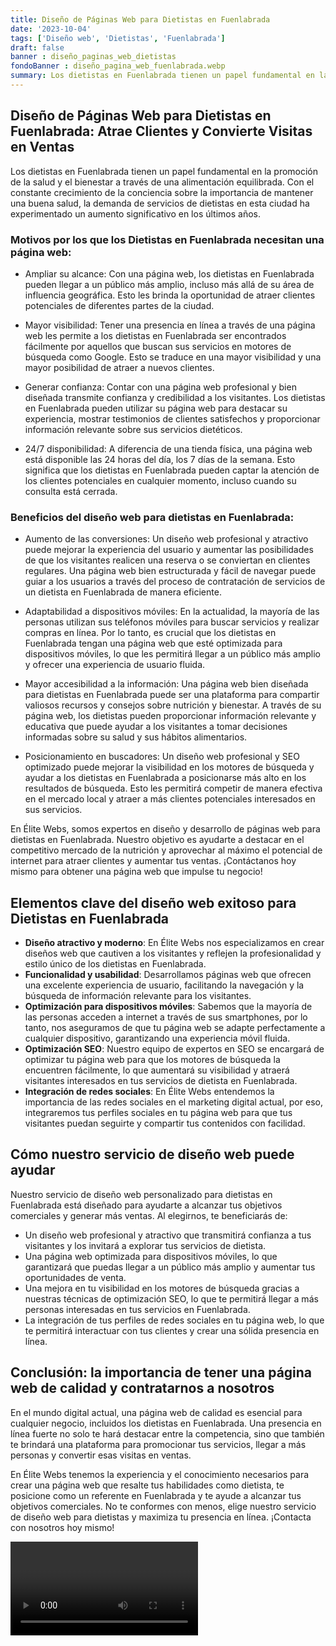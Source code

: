 ```yaml
---
title: Diseño de Páginas Web para Dietistas en Fuenlabrada
date: '2023-10-04'
tags: ['Diseño web', 'Dietistas', 'Fuenlabrada']
draft: false
banner : diseño_paginas_web_dietistas
fondoBanner : diseño_pagina_web_fuenlabrada.webp
summary: Los dietistas en Fuenlabrada tienen un papel fundamental en la promoción de la salud y el bienestar a través de una alimentación equilibrada. Con el constante crecimiento de la conciencia sobre la importancia de mantener una buena salud, la demanda de servicios de dietistas en esta ciudad ha experimentado un aumento significativo en los últimos años.
---
```


## Diseño de Páginas Web para Dietistas en Fuenlabrada: Atrae Clientes y Convierte Visitas en Ventas

Los dietistas en Fuenlabrada tienen un papel fundamental en la promoción de la salud y el bienestar a través de una alimentación equilibrada. Con el constante crecimiento de la conciencia sobre la importancia de mantener una buena salud, la demanda de servicios de dietistas en esta ciudad ha experimentado un aumento significativo en los últimos años.

### Motivos por los que los Dietistas en Fuenlabrada necesitan una página web:

- Ampliar su alcance: Con una página web, los dietistas en Fuenlabrada pueden llegar a un público más amplio, incluso más allá de su área de influencia geográfica. Esto les brinda la oportunidad de atraer clientes potenciales de diferentes partes de la ciudad.

- Mayor visibilidad: Tener una presencia en línea a través de una página web les permite a los dietistas en Fuenlabrada ser encontrados fácilmente por aquellos que buscan sus servicios en motores de búsqueda como Google. Esto se traduce en una mayor visibilidad y una mayor posibilidad de atraer a nuevos clientes.

- Generar confianza: Contar con una página web profesional y bien diseñada transmite confianza y credibilidad a los visitantes. Los dietistas en Fuenlabrada pueden utilizar su página web para destacar su experiencia, mostrar testimonios de clientes satisfechos y proporcionar información relevante sobre sus servicios dietéticos.

- 24/7 disponibilidad: A diferencia de una tienda física, una página web está disponible las 24 horas del día, los 7 días de la semana. Esto significa que los dietistas en Fuenlabrada pueden captar la atención de los clientes potenciales en cualquier momento, incluso cuando su consulta está cerrada.

### Beneficios del diseño web para dietistas en Fuenlabrada:

- Aumento de las conversiones: Un diseño web profesional y atractivo puede mejorar la experiencia del usuario y aumentar las posibilidades de que los visitantes realicen una reserva o se conviertan en clientes regulares. Una página web bien estructurada y fácil de navegar puede guiar a los usuarios a través del proceso de contratación de servicios de un dietista en Fuenlabrada de manera eficiente.

- Adaptabilidad a dispositivos móviles: En la actualidad, la mayoría de las personas utilizan sus teléfonos móviles para buscar servicios y realizar compras en línea. Por lo tanto, es crucial que los dietistas en Fuenlabrada tengan una página web que esté optimizada para dispositivos móviles, lo que les permitirá llegar a un público más amplio y ofrecer una experiencia de usuario fluida.

- Mayor accesibilidad a la información: Una página web bien diseñada para dietistas en Fuenlabrada puede ser una plataforma para compartir valiosos recursos y consejos sobre nutrición y bienestar. A través de su página web, los dietistas pueden proporcionar información relevante y educativa que puede ayudar a los visitantes a tomar decisiones informadas sobre su salud y sus hábitos alimentarios.

- Posicionamiento en buscadores: Un diseño web profesional y SEO optimizado puede mejorar la visibilidad en los motores de búsqueda y ayudar a los dietistas en Fuenlabrada a posicionarse más alto en los resultados de búsqueda. Esto les permitirá competir de manera efectiva en el mercado local y atraer a más clientes potenciales interesados en sus servicios.

En Élite Webs, somos expertos en diseño y desarrollo de páginas web para dietistas en Fuenlabrada. Nuestro objetivo es ayudarte a destacar en el competitivo mercado de la nutrición y aprovechar al máximo el potencial de internet para atraer clientes y aumentar tus ventas. ¡Contáctanos hoy mismo para obtener una página web que impulse tu negocio!

<GifSeo />

<Cta />

## Elementos clave del diseño web exitoso para Dietistas en Fuenlabrada

- **Diseño atractivo y moderno**: En Élite Webs nos especializamos en crear diseños web que cautiven a los visitantes y reflejen la profesionalidad y estilo único de los dietistas en Fuenlabrada.
- **Funcionalidad y usabilidad**: Desarrollamos páginas web que ofrecen una excelente experiencia de usuario, facilitando la navegación y la búsqueda de información relevante para los visitantes.
- **Optimización para dispositivos móviles**: Sabemos que la mayoría de las personas acceden a internet a través de sus smartphones, por lo tanto, nos aseguramos de que tu página web se adapte perfectamente a cualquier dispositivo, garantizando una experiencia móvil fluida.
- **Optimización SEO**: Nuestro equipo de expertos en SEO se encargará de optimizar tu página web para que los motores de búsqueda la encuentren fácilmente, lo que aumentará su visibilidad y atraerá visitantes interesados en tus servicios de dietista en Fuenlabrada.
- **Integración de redes sociales**: En Élite Webs entendemos la importancia de las redes sociales en el marketing digital actual, por eso, integraremos tus perfiles sociales en tu página web para que tus visitantes puedan seguirte y compartir tus contenidos con facilidad.

## Cómo nuestro servicio de diseño web puede ayudar

Nuestro servicio de diseño web personalizado para dietistas en Fuenlabrada está diseñado para ayudarte a alcanzar tus objetivos comerciales y generar más ventas. Al elegirnos, te beneficiarás de:

- Un diseño web profesional y atractivo que transmitirá confianza a tus visitantes y los invitará a explorar tus servicios de dietista.
- Una página web optimizada para dispositivos móviles, lo que garantizará que puedas llegar a un público más amplio y aumentar tus oportunidades de venta.
- Una mejora en tu visibilidad en los motores de búsqueda gracias a nuestras técnicas de optimización SEO, lo que te permitirá llegar a más personas interesadas en tus servicios en Fuenlabrada.
- La integración de tus perfiles de redes sociales en tu página web, lo que te permitirá interactuar con tus clientes y crear una sólida presencia en línea.

## Conclusión: la importancia de tener una página web de calidad y contratarnos a nosotros

En el mundo digital actual, una página web de calidad es esencial para cualquier negocio, incluidos los dietistas en Fuenlabrada. Una presencia en línea fuerte no solo te hará destacar entre la competencia, sino que también te brindará una plataforma para promocionar tus servicios, llegar a más personas y convertir esas visitas en ventas.

En Élite Webs tenemos la experiencia y el conocimiento necesarios para crear una página web que resalte tus habilidades como dietista, te posicione como un referente en Fuenlabrada y te ayude a alcanzar tus objetivos comerciales. No te conformes con menos, elige nuestro servicio de diseño web para dietistas y maximiza tu presencia en línea. ¡Contacta con nosotros hoy mismo!

<Video />

<CtaBot job='Dietistas' city='Fuenlabrada'/>

<Gmaps query='Fuenlabrada+españa+maps' />